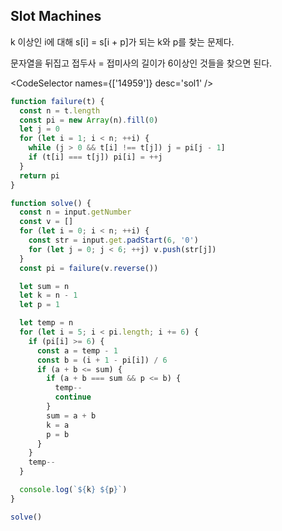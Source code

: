 
## Slot Machines

k 이상인 i에 대해 s[i] = s[i + p]가 되는 k와 p를 찾는 문제다.

문자열을 뒤집고 접두사 = 접미사의 길이가 6이상인 것들을 찾으면 된다.

<CodeSelector names={['14959']} desc='sol1' />

```js
function failure(t) {
  const n = t.length
  const pi = new Array(n).fill(0)
  let j = 0
  for (let i = 1; i < n; ++i) {
    while (j > 0 && t[i] !== t[j]) j = pi[j - 1]
    if (t[i] === t[j]) pi[i] = ++j
  }
  return pi
}

function solve() {
  const n = input.getNumber
  const v = []
  for (let i = 0; i < n; ++i) {
    const str = input.get.padStart(6, '0')
    for (let j = 0; j < 6; ++j) v.push(str[j])
  }
  const pi = failure(v.reverse())

  let sum = n
  let k = n - 1
  let p = 1

  let temp = n
  for (let i = 5; i < pi.length; i += 6) {
    if (pi[i] >= 6) {
      const a = temp - 1
      const b = (i + 1 - pi[i]) / 6
      if (a + b <= sum) {
        if (a + b === sum && p <= b) {
          temp--
          continue
        }
        sum = a + b
        k = a
        p = b
      }
    }
    temp--
  }

  console.log(`${k} ${p}`)
}

solve()
```
